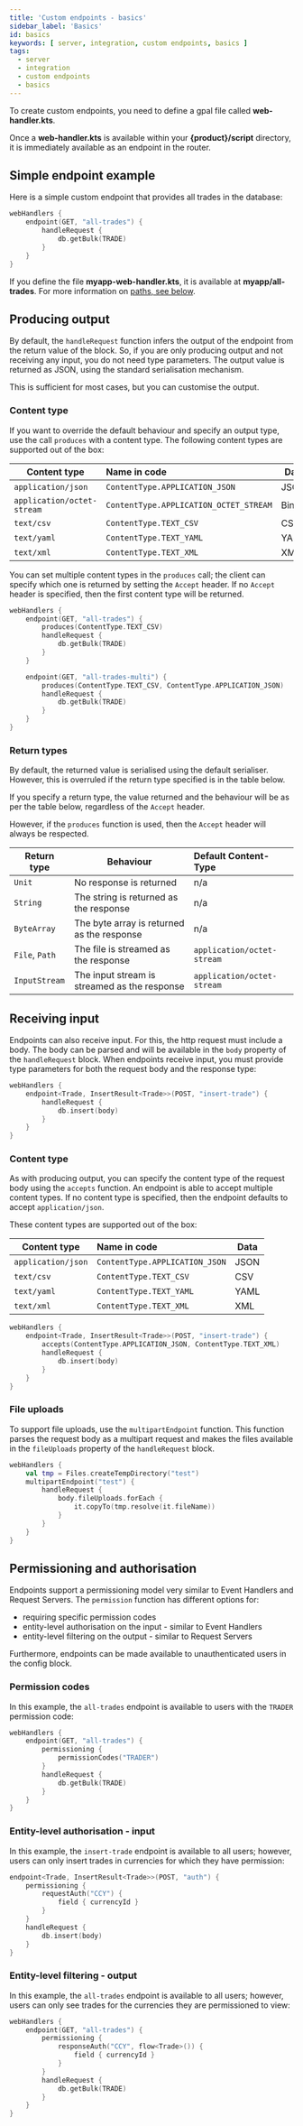 ```yaml
---
title: 'Custom endpoints - basics'
sidebar_label: 'Basics'
id: basics
keywords: [ server, integration, custom endpoints, basics ]
tags:
  - server
  - integration
  - custom endpoints
  - basics
---
```


To create custom endpoints, you need to define a gpal file called **web-handler.kts**.

Once a **web-handler.kts** is available within your **&#123;product}/script** directory, it is immediately available as an endpoint in the router.

## Simple endpoint example

Here is a simple custom endpoint that provides all trades in the database:

```kotlin
webHandlers {
    endpoint(GET, "all-trades") {
        handleRequest {
            db.getBulk(TRADE)
        }
    }
}
```

If you define the file **myapp-web-handler.kts**, it is available at **myapp/all-trades**. For more information on [paths, see below](#paths).

## Producing output

By default, the `handleRequest` function infers the output of the endpoint from the return value of the block. So, if you are only producing output and not receiving any input, you do not need type parameters. The output value is returned as JSON, using the standard serialisation mechanism. 

This is sufficient for most cases, but you can customise the output.

### Content type

If you want to override the default behaviour and specify an output type, use the call `produces` with a content type. The following content types are supported out of the box:

| Content type               | Name in code                           | Data   |
|----------------------------|:---------------------------------------|--------|
| `application/json`         | `ContentType.APPLICATION_JSON`         | JSON   |
| `application/octet-stream` | `ContentType.APPLICATION_OCTET_STREAM` | Binary |
| `text/csv`                 | `ContentType.TEXT_CSV`                 | CSV    |
| `text/yaml`                | `ContentType.TEXT_YAML`                | YAML   |
| `text/xml`                 | `ContentType.TEXT_XML`                 | XML    |

You can set multiple content types in the `produces` call; the client can specify which one is returned by setting the `Accept` header. If no `Accept` header is specified, then the first content type will be returned. 

```kotlin
webHandlers {
    endpoint(GET, "all-trades") {
        produces(ContentType.TEXT_CSV)
        handleRequest {
            db.getBulk(TRADE)
        }
    }

    endpoint(GET, "all-trades-multi") {
        produces(ContentType.TEXT_CSV, ContentType.APPLICATION_JSON)
        handleRequest {
            db.getBulk(TRADE)
        }
    }
}
```

### Return types

By default, the returned value is serialised using the default serialiser. However, this is overruled if the return type specified is in the table below. 

If you specify a return type, the value returned and the behaviour will be as per the table below, regardless of the `Accept` header. 

However, if the `produces` function is used, then the `Accept` header will always be respected. 

| Return type    | Behaviour                                    | Default Content-Type       |
|----------------|----------------------------------------------|:---------------------------|
| `Unit`         | No response is returned                      | n/a                        |
| `String`       | The string is returned as the response       | n/a                        |
| `ByteArray`    | The byte array is returned as the response   | n/a                        |
| `File`, `Path` | The file is streamed as the response         | `application/octet-stream` |
| `InputStream`  | The input stream is streamed as the response | `application/octet-stream` |

## Receiving input

Endpoints can also receive input. For this, the http request must include a body. The body can be parsed and will be available in the `body` property of the `handleRequest` block. When endpoints receive input, you must provide type parameters for both the request body and the response type:

```kotlin
webHandlers {
    endpoint<Trade, InsertResult<Trade>>(POST, "insert-trade") {
        handleRequest {
            db.insert(body)
        }
    }
}
```

### Content type

As with producing output, you can specify the content type of the request body using the `accepts` function. An endpoint is able to accept multiple content types. If no content type is specified, then the endpoint defaults to accept `application/json`. 

These content types are supported out of the box:

| Content type               | Name in code                           | Data   |
|----------------------------|:---------------------------------------|--------|
| `application/json`         | `ContentType.APPLICATION_JSON`         | JSON   |
| `text/csv`                 | `ContentType.TEXT_CSV`                 | CSV    |
| `text/yaml`                | `ContentType.TEXT_YAML`                | YAML   |
| `text/xml`                 | `ContentType.TEXT_XML`                 | XML    |


```kotlin
webHandlers {
    endpoint<Trade, InsertResult<Trade>>(POST, "insert-trade") {
        accepts(ContentType.APPLICATION_JSON, ContentType.TEXT_XML)
        handleRequest {
            db.insert(body)
        }
    }
}
```

### File uploads

To support file uploads, use the `multipartEndpoint` function. This function parses the request body as a multipart request and makes the files available in the `fileUploads` property of the `handleRequest` block.

```kotlin
webHandlers {
    val tmp = Files.createTempDirectory("test")
    multipartEndpoint("test") {
        handleRequest {
            body.fileUploads.forEach {
                it.copyTo(tmp.resolve(it.fileName))
            }
        }
    }
}
```

## Permissioning and authorisation

Endpoints support a permissioning model very similar to Event Handlers and Request Servers. The `permission` function has different options for: 
* requiring specific permission codes
* entity-level authorisation on the input - similar to Event Handlers
* entity-level filtering on the output - similar to Request Servers

Furthermore, endpoints can be made available to unauthenticated users in the config block.

### Permission codes

In this example, the `all-trades` endpoint is available to users with the `TRADER` permission code:

```kotlin
webHandlers {
    endpoint(GET, "all-trades") {
        permissioning {
            permissionCodes("TRADER")
        }
        handleRequest {
            db.getBulk(TRADE)
        }
    }
}
```

### Entity-level authorisation - input 

In this example, the `insert-trade` endpoint is available to all users; however, users can only insert trades in currencies for which they have permission:

```kotlin 
endpoint<Trade, InsertResult<Trade>>(POST, "auth") {
    permissioning {
        requestAuth("CCY") {
            field { currencyId }
        }
    }
    handleRequest {
        db.insert(body)
    }
}
```

### Entity-level filtering - output

In this example, the `all-trades` endpoint is available to all users; however, users can only see trades for the currencies they are permissioned to view:

```kotlin
webHandlers {
    endpoint(GET, "all-trades") {
        permissioning {
            responseAuth("CCY", flow<Trade>()) {
                field { currencyId }
            }
        }
        handleRequest {
            db.getBulk(TRADE)
        }
    }
}
```
